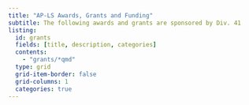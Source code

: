 ```yaml
---
title: "AP-LS Awards, Grants and Funding"
subtitle: The following awards and grants are sponsored by Div. 41
listing:
  id: grants
  fields: [title, description, categories]
  contents: 
    - "grants/*qmd"
  type: grid
  grid-item-border: false
  grid-columns: 1
  categories: true
---
```


::: {#grants style="max-width: 850px;"}
:::

